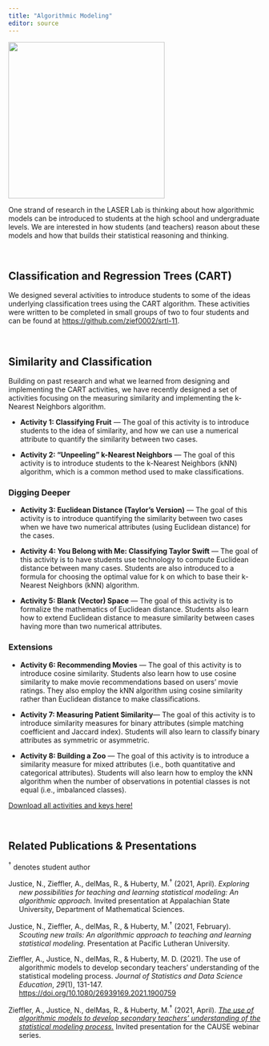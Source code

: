 ```yaml
---
title: "Algorithmic Modeling"
editor: source
---
```


![](/img/tree.png){fig-align="center" width="312"}

One strand of research in the LASER Lab is thinking about how algorithmic models can be introduced to students at the high school and undergraduate levels. We are interested in how students (and teachers) reason about these models and how that builds their statistical reasoning and thinking.

<br />

## Classification and Regression Trees (CART)

We designed several activities to introduce students to some of the ideas underlying classification trees using the CART algorithm. These activities were written to be completed in small groups of two to four students and can be found at <https://github.com/zief0002/srtl-11>.

<br />

## Similarity and Classification

Building on past research and what we learned from designing and implementing the CART activities, we have recently designed a set of activities focusing on the measuring similarity and implementing the k-Nearest Neighbors algorithm.

-   **Activity 1: Classifying Fruit** --- The goal of this activity is to introduce students to the idea of similarity, and how we can use a numerical attribute to quantify the similarity between two cases.

-   **Activity 2: "Unpeeling" k-Nearest Neighbors** --- The goal of this activity is to introduce students to the k-Nearest Neighbors (kNN) algorithm, which is a common method used to make classifications.


### Digging Deeper

-   **Activity 3: Euclidean Distance (Taylor's Version)** --- The goal of this activity is to introduce quantifying the similarity between two cases when we have two numerical attributes (using Euclidean distance) for the cases.

-   **Activity 4: You Belong with Me: Classifying Taylor Swift** --- The goal of this activity is to have students use technology to compute Euclidean distance between many cases. Students are also introduced to a formula for choosing the optimal value for k on which to base their k-Nearest Neighbors (kNN) algorithm.

-   **Activity 5: Blank (Vector) Space** --- The goal of this activity is to formalize the mathematics of Euclidean distance. Students also learn how to extend Euclidean distance to measure similarity between cases having more than two numerical attributes.


### Extensions

-   **Activity 6: Recommending Movies** --- The goal of this activity is to introduce cosine similarity. Students also learn how to use cosine similarity to make movie recommendations based on users' movie ratings. They also employ the kNN algorithm using cosine similarity rather than Euclidean distance to make classifications.

-   **Activity 7: Measuring Patient Similarity**--- The goal of this activity is to introduce similarity measures for binary attributes (simple matching coefficient and Jaccard index). Students will also learn to classify binary attributes as symmetric or asymmetric.

-   **Activity 8: Building a Zoo** --- The goal of this activity is to introduce a similarity measure for mixed attributes (i.e., both quantitative and categorical attributes). Students will also learn how to employ the kNN algorithm when the number of observations in potential classes is not equal (i.e., imbalanced classes).

[Download all activities and keys here!](files/alg-mod.zip)

<br />

## Related Publications & Presentations

$^\dagger$ denotes student author

::: hanging-indent
Justice, N., Zieffler, A., delMas, R., & Huberty, M.$^\dagger$ (2021, April). *Exploring new possibilities for teaching and learning statistical modeling: An algorithmic approach.* Invited presentation at Appalachian State University, Department of Mathematical Sciences.

Justice, N., Zieffler, A., delMas, R., & Huberty, M.$^\dagger$ (2021, February). *Scouting new trails: An algorithmic approach to teaching and learning statistical modeling.* Presentation at Pacific Lutheran University.

Zieffler, A., Justice, N., delMas, R., & Huberty, M. D. (2021). The use of algorithmic models to develop secondary teachers' understanding of the statistical modeling process. *Journal of Statistics and Data Science Education*, *29*(1), 131-147. <https://doi.org/10.1080/26939169.2021.1900759>

Zieffler, A., Justice, N., delMas, R., & Huberty, M.$^\dagger$ (2021, April). [*The use of algorithmic models to develop secondary teachers' understanding of the statistical modeling process.*](https://www.causeweb.org/cause/webinar/jsdse/2021-04) Invited presentation for the CAUSE webinar series.
:::
